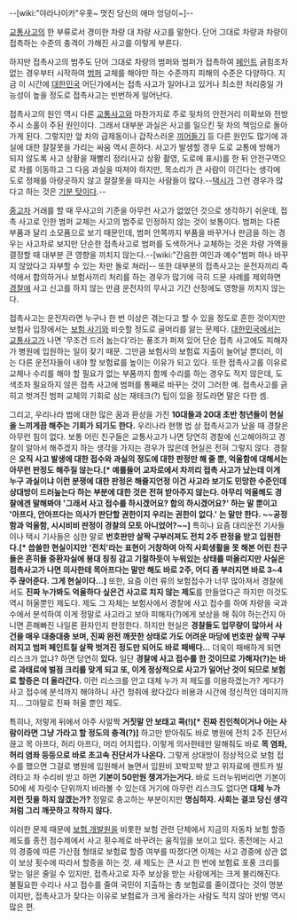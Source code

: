 --[wiki:"야라나이카"우홋~ 멋진 당신의 애마 엉덩이~]--

[[교통사고]]의 한 부류로서 경미한 차량 대 차량 사고를 말한다. 단어 그대로 차량과 차량이 접촉하는 수준의 충격이 가해진 사고를 이렇게 부른다.

하지만 접촉사고의 범주도 단어 그대로 차량의 범퍼와 범퍼가 접촉하여 [[페인트]] 긁힘조차 없는 경우부터 시작하여 [[범퍼]] 교체를 해야만 하는 수준까지 피해의 수준은 다양하다. 지금 이 시간에 [[대한민국]] 어딘가에서는 접촉 사고가 일어나고 있거나 최소한 처리중일 가능성이 높을 정도로 접촉사고는 빈번하게 일어난다.

접촉사고의 원인 역시 다른 [[교통사고]]와 마찬가지로 주로 뒷차의 안전거리 미확보와 전방 주시 소홀이 주된 원인이다. 그래서 대부분 과실은 사고를 일으킨 뒷 차의 책임으로 돌아가게 된다. 그렇지만 앞 차의 급제동이나 갑작스러운 [[끼어들기]] 등 다른 원인도 많기에 과실에 대한 잘잘못을 가리는 싸움 역시 흔하다. 사고가 발생할 경우 도로 교통에 방해가 되지 않도록 사고 상황을 재빨리 정리(사고 상황 촬영, 도로에 표시)를 한 뒤 안전구역으로 차를 이동하고 그 다음 과실을 따져야 하지만, 목소리가 큰 사람이 이긴다는 생각에 도로 정체를 아랑곳하지 않고 잘잘못을 따지는 사람들이 많다.--[[택시]]가 그런 경우가 많다고 하는 것은 [[기분 탓]]이다.--

[[중고차]] 거래를 할 때 무사고의 기준을 아무런 사고가 없었던 것으로 생각하기 쉬운데, 접촉 사고로 인한 범퍼 교체는 사고의 범주로 인정하지 않는 것이 보통이다. 범퍼는 다른 부품과 달리 소모품으로 보기 때문인데, 범퍼 안쪽까지 부품을 바꾸거나 판금을 하는 경우는 사고차로 보지만 단순한 접촉사고로 범퍼를 도색하거나 교체하는 것은 차량 가액을 결정할 때 대부분 큰 영향을 끼치지 않는다.--[wiki:"간음한 여인과 예수"범퍼 하나 바꾸지 않았다고 자부할 수 있는 차만 돌로 쳐라]-- 또한 대부분의 접촉사고는 운전자끼리 즉석에서 합의하거나 보험사끼리 처리를 하는 경우가 많기에 극히 드문 사례를 제외하면 [[경찰]]에 사고 신고를 하지 않는 만큼 운전자의 무사고 기간 산정에도 영향을 끼치지 않는다.

접촉사고는 운전자라면 누구나 한 번 이상은 겪는다고 할 수 있을 정도로 흔한 것이지만 보험사 입장에서는 [[보험 사기]]와 비슷할 정도로 골머리를 앓는 문제다. [[대한민국]]에서는 [[교통사고]]가 나면 '무조건 드러 눕는다'라는 풍조가 퍼져 있어 단순 접촉 사고에도 피해자가 병원에 입원하는 일이 잦기 때문. 그만큼 보험사의 보험료 지출이 늘어날 뿐더러, 이는 다른 운전자들이 내야 할 보험료를 높이는 이유가 되고 있다. 또한 접촉사고를 이유로 교체나 수리를 해야 할 필요가 없는 부품까지 함께 수리를 하는 경우도 적지 않은데, 도색조차 필요하지 않은 접촉 사고에 범퍼를 통째로 바꾸는 것이 그러한 예. 접촉사고를 긁히고 벗겨진 범퍼 교체의 기회로 삼는 재테크(?) 팁이 있을 정도라면 말은 다한 셈.

그리고, 우리나라 법에 대한 많은 꿈과 환상을 가진 '''10대들과 20대 초반 청년들이 현실을 느끼게끔 해주는 기회가 되기도 한다.''' 우리나라 현행 법 상 접촉사고가 났을 때 경찰은 아무런 힘이 없다. 보통 어린 친구들은 교통사고가 나면 당연히 경찰에 신고해야하고 경찰이 알아서 해주겠지 하는 생각을 가지는 경우가 많은데 현실은 전혀 그렇지 않다. 경찰은 '''오직 사고 발생에 대한 접수와 과실의 정도에 대한 판정만 해 줄 뿐, 억울함에 대해서는 아무런 판정도 해주질 않는다.[* 예를들어 교차로에서 차끼리 접촉 사고가 났는데 이게 누구 과실이냐 이런 분쟁에 대한 판정은 해줄지언정 이건 사고라 보기도 민망한 수준인데 상대방이 드러눞는다 하는 부분에 대한 것은 전혀 받아주지 않는다. 아무리 억울해도 경찰에겐 말해봐야 '그래서 사고 접수를 하시겠어요? 합의 하시겠어요?' 하는 말 뿐이고 '아프다, 안아프다는 의사가 판단할 권한이지 우리는 권한이 없다.' 는 말만 한다. ~~공정함과 억울함, 시시비비 판정이 경찰의 모토 아니었어?~~]''' 특히나 요즘 대리운전 기사들이나 택시 기사들은 심한 말로 '''번호판만 살짝 구부러져도 전치 2주 판정을 받고 입원한다.[* 씁쓸한 현실이지만 '전치'라는 표현이 거창하여 아직 사회생활을 못 해본 어린 친구들은 흔히들 중환자실에 붕대 칭칭 감고 기절하듯이 누워있는 상태를 떠올리지만 사실은 접촉사고가 나면 의사한테 목아프다는 말만 해도 바로 2주, 어디 좀 부러지면 바로 3~4주 끊어준다. 그게 현실이다...]''' 또한, 요즘 이런 류의 보험접수가 너무 많아져서 경찰에서도 '''진짜 누가봐도 억울하다 싶은건 사고로 치지 않는 제도'''를 만들었다곤 하지만 이것도 역시 허울뿐인 제도다. 제도 그 자체는 보험사에서 경찰에 사고 접수를 하여 차량을 국과수에서 분석하여 이게 정말로 사고라고 보아 피해자(?)에게 보상을 해 줘야 하는건지 아니면 흔해빠진 나일론 환자인지 판정한다. 하지만 현실은 '''경찰들도 업무량이 많아서 사건을 매우 대충대충 보며, 진짜 완전 깨끗한 상태로 가도 어려운 마당에 번호판 살짝 구부러지고 범퍼 페인트칠 살짝 벗겨진 정도만 되어도 바로 패배다...''' 더욱이 패배하게 되면 리스크가 없냐? 하면 당연히 '''있다.''' 일단 '''경찰에 사고 접수를 한 것이므로 가해자(?)는 바로 과태료에 벌점 크리를 맞게 되고 또, 이게 정상적으로 사고가 일어난 것이 되므로 보험료 할증은 더 올라간다.''' 이런 리스크를 안고 대체 누가 저 제도를 이용하겠는가? 게다가 사고 접수에 분석까지 해야하니 사건 청취에 왔다갔다 비용과 시간에 정신적인 데미지까지... 그야말로 진짜 허울 뿐인 제도.

특히나, 저렇게 뒤에서 아주 사알짝 '''거짓말 안 보태고 콕(!)[* 진짜 친인척이거나 아는 사람이라면 그냥 가라고 할 정도의 충격(?)]''' 하고만 받아줘도 바로 병원에 전치 2주 진단서 끊고 목 아프다, 허리 아프다, 머리 어지럽다. 이렇게 의사한테만 말해줘도 바로 '''목 염좌, 허리 염좌 등등으로 바로 초고속 진단서가 나온다.''' 그렇게 상대방이 정상적으로 보험 접수를 했으면 그걸로 병원에 입원해서 놀면서 입원비 꼬박꼬박 받고 위자료에 렌트카 빌려타고 차 수리비 받고 하면 '''기본이 50만원 챙겨가는거다.''' 바로 드러누워버리면 기본이 50에 세 자릿수 단위까지 바라볼 수 있는데 거기에 아무런 리스크도 없다면 '''대체 누가 저런 짓을 하지 않겠는가?''' 정말로 충고하는 부분이지만 '''명심하자. 사회는 결코 당신 생각처럼 그리 깨끗하고 착하지 않다.'''

이러한 문제 때문에 [[보험 개발원]]을 비롯한 보험 관련 단체에서 지금의 자동차 보험 할증 제도를 종전 점수제에서 사고 횟수제로 바꾸려는 움직임을 보이고 있다. 종전에는 사고의 경중에 따른 가산점 형태로 보험료 할증 여부를 따졌다면 이제는 사고 경중에 상관 없이 보상 횟수에 따라서 할증을 하는 것. 새 제도는 큰 사고 한 번에 보험료 포풍 크리를 맞는 일은 줄일 수 있지만, 접촉사고로 자주 보상을 받는 사람에게는 크게 불리해진다. 불필요한 수리나 사고 접수를 줄여 국민이 지출하는 총 보험료를 줄이겠다는 것이 명분이지만, 접촉사고가 잦다는 이유로 보험료가 크게 올라가는 사람도 적지 않아 반발 역시 많은 편.
